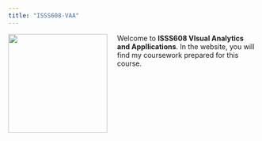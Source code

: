 ```yaml
---
title: "ISSS608-VAA"
---
```


![](download.jpeg){style="float: left; margin-right: 20px;" width="200"}

Welcome to **ISSS608 VIsual Analytics and Appllications**. In the website, you will find my coursework prepared for this course.
